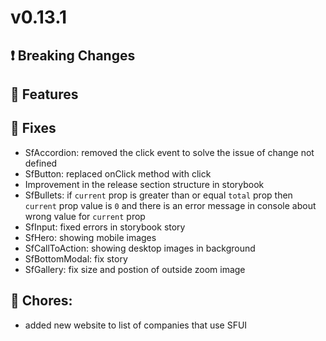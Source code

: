 
<Meta title="Releases/v0.13.x - Latest/v0.13.1/Change log" />

# v0.13.1

## ❗ Breaking Changes


## 🚀 Features


## 🐛 Fixes

- SfAccordion: removed the click event to solve the issue of change not defined
- SfButton: replaced onClick method with click
- Improvement in the release section structure in storybook
- SfBullets: if `current` prop is greater than or equal `total` prop then `current` prop value is `0`
    and there is an error message in console about wrong value for `current` prop
- SfInput: fixed errors in storybook story
- SfHero: showing mobile images
- SfCallToAction: showing desktop images in background
- SfBottomModal: fix story
- SfGallery: fix size and postion of outside zoom image

## 🧹 Chores:

- added new website to list of companies that use SFUI